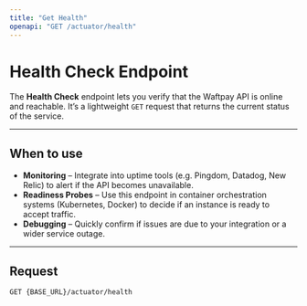 ```yaml
---
title: "Get Health"
openapi: "GET /actuator/health"
---
```


# Health Check Endpoint

The **Health Check** endpoint lets you verify that the Waftpay API is online and reachable.
It’s a lightweight `GET` request that returns the current status of the service.

---

## When to use

- **Monitoring** – Integrate into uptime tools (e.g. Pingdom, Datadog, New Relic) to alert if the API becomes unavailable.
- **Readiness Probes** – Use this endpoint in container orchestration systems (Kubernetes, Docker) to decide if an instance is ready to accept traffic.
- **Debugging** – Quickly confirm if issues are due to your integration or a wider service outage.

---

## Request

```http
GET {BASE_URL}/actuator/health
